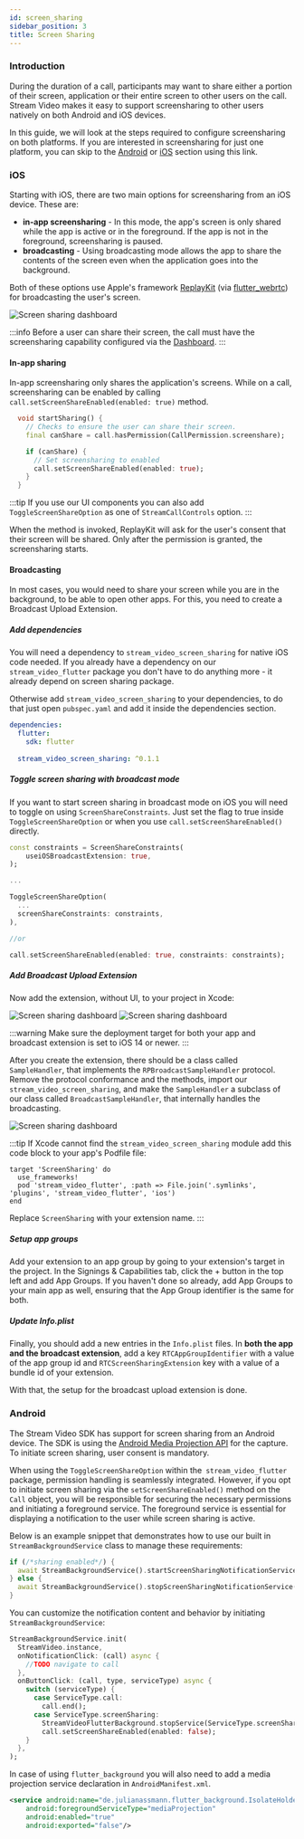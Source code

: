 ```yaml
---
id: screen_sharing
sidebar_position: 3
title: Screen Sharing
---
```


### Introduction
During the duration of a call, participants may want to share either a portion of their screen, application or their entire screen to other users on the call. Stream Video makes it easy to support screensharing to other users natively on both Android and iOS devices. 

In this guide, we will look at the steps required to configure screensharing on both platforms. If you are interested in screensharing for just one platform, you can skip to the [Android](#android) or [iOS](#ios) section using this link.

### iOS
Starting with iOS, there are two main options for screensharing from an iOS device. These are:

- **in-app screensharing** - In this mode, the app's screen is only shared while the app is active or in the foreground. If the app is not in the foreground, screensharing is paused. 
- **broadcasting** - Using broadcasting mode allows the app to share the contents of the screen even when the application goes into the background.

Both of these options use Apple's framework [ReplayKit](https://developer.apple.com/documentation/replaykit) (via [flutter_webrtc](https://pub.dev/packages/flutter_webrtc)) for broadcasting the user's screen.

![Screen sharing dashboard](../assets/advanced_assets/screen_sharing_dashboard.png)

:::info
  Before a user can share their screen, the call must have the screensharing capability configured via the [Dashboard](https://dashboard.getstream.io/). 
:::

#### In-app sharing
In-app screensharing only shares the application's screens. While on a call, screensharing can be enabled by calling `call.setScreenShareEnabled(enabled: true)` method.

```dart 
  void startSharing() {
    // Checks to ensure the user can share their screen. 
    final canShare = call.hasPermission(CallPermission.screenshare);

    if (canShare) {
      // Set screensharing to enabled 
      call.setScreenShareEnabled(enabled: true);
    }
  }
```


:::tip
If you use our UI components you can also add `ToggleScreenShareOption` as one of `StreamCallControls` option.
:::

When the method is invoked, ReplayKit will ask for the user's consent that their screen will be shared. Only after the permission is granted, the screensharing starts.

#### Broadcasting
In most cases, you would need to share your screen while you are in the background, to be able to open other apps. For this, you need to create a Broadcast Upload Extension.

##### Add dependencies

You will need a dependency to `stream_video_screen_sharing` for native iOS code needed. If you already have a dependency on our `stream_video_flutter` package you don't have to do anything more - it already depend on screen sharing package.

Otherwise add `stream_video_screen_sharing` to your dependencies, to do that just open `pubspec.yaml` and add it inside the dependencies section.

```yaml
dependencies:
  flutter:
    sdk: flutter
  
  stream_video_screen_sharing: ^0.1.1
```

##### Toggle screen sharing with broadcast mode

If you want to start screen sharing in broadcast mode on iOS you will need to toggle on using `ScreenShareConstraints`. Just set the flag to true inside `ToggleScreenShareOption` or when you use `call.setScreenShareEnabled()` directly.

```dart
const constraints = ScreenShareConstraints(
    useiOSBroadcastExtension: true,
);

...

ToggleScreenShareOption(
  ...
  screenShareConstraints: constraints,
),

//or

call.setScreenShareEnabled(enabled: true, constraints: constraints);

```

##### Add Broadcast Upload Extension

Now add the extension, without UI, to your project in Xcode:

![Screen sharing dashboard](../assets/advanced_assets/broadcast-extension.png)
![Screen sharing dashboard](../assets/advanced_assets/broadcast-extension-config.png)

:::warning
Make sure the deployment target for both your app and broadcast extension is set to iOS 14 or newer.
:::

After you create the extension, there should be a class called `SampleHandler`, that implements the `RPBroadcastSampleHandler` protocol. Remove the protocol conformance and the methods, import our `stream_video_screen_sharing`, and make the `SampleHandler` a subclass of our class called `BroadcastSampleHandler`, that internally handles the broadcasting.

![Screen sharing dashboard](../assets/advanced_assets/broadcast-handler-implementation.png)

:::tip
If Xcode cannot find the `stream_video_screen_sharing` module add this code block to your app's Podfile file:

```Podfile
target 'ScreenSharing' do
  use_frameworks!
  pod 'stream_video_flutter', :path => File.join('.symlinks', 'plugins', 'stream_video_flutter', 'ios')
end
```

Replace `ScreenSharing` with your extension name.
:::

##### Setup app groups

Add your extension to an app group by going to your extension's target in the project. In the Signings & Capabilities tab, click the + button in the top left and add App Groups. If you haven't done so already, add App Groups to your main app as well, ensuring that the App Group identifier is the same for both.

##### Update Info.plist

Finally, you should add a new entries in the `Info.plist` files.
In **both the app and the broadcast extension**, add a key `RTCAppGroupIdentifier` with a value of the app group id and `RTCScreenSharingExtension` key with a value of a bundle id of your extension.

With that, the setup for the broadcast upload extension is done.

### Android

The Stream Video SDK has support for screen sharing from an Android device. The SDK is using the [Android Media Projection API](https://developer.android.com/guide/topics/large-screens/media-projection) for the capture. To initiate screen sharing, user consent is mandatory.

When using the `ToggleScreenShareOption` within the` stream_video_flutter` package, permission handling is seamlessly integrated. However, if you opt to initiate screen sharing via the `setScreenShareEnabled()` method on the `Call` object, you will be responsible for securing the necessary permissions and initiating a foreground service. The foreground service is essential for displaying a notification to the user while screen sharing is active.

Below is an example snippet that demonstrates how to use our built in `StreamBackgroundService` class to manage these requirements:

```dart
if (/*sharing enabled*/) {
  await StreamBackgroundService().startScreenSharingNotificationService(call);
} else {
  await StreamBackgroundService().stopScreenSharingNotificationService();
}
```

You can customize the notification content and behavior by initiating `StreamBackgroundService`:

```dart
StreamBackgroundService.init(
  StreamVideo.instance,
  onNotificationClick: (call) async {
    //TODO navigate to call
  },
  onButtonClick: (call, type, serviceType) async {
    switch (serviceType) {
      case ServiceType.call:
        call.end();
      case ServiceType.screenSharing:
        StreamVideoFlutterBackground.stopService(ServiceType.screenSharing);
        call.setScreenShareEnabled(enabled: false);
    }
  },
);
```

In case of using `flutter_background` you will also need to add a media projection service declaration in `AndroidManifest.xml`.

```xml
<service android:name="de.julianassmann.flutter_background.IsolateHolderService"
    android:foregroundServiceType="mediaProjection"
    android:enabled="true"
    android:exported="false"/>
```